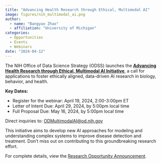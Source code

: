 ```yaml
---
title: "Advancing Health Research through Ethical, Multimodal AI"
image: figures/nih_multimodal_ai.png
author:
  - name: "Bangyao Zhao"
  - affiliation: "University of Michigan"
categories:
  - Opportunities
  - Events
  - Webinars
date: "2024-04-12"
---
```


The NIH Office of Data Science Strategy (ODSS) launches the **[Advancing Health Research through Ethical, Multimodal AI Initiative](https://datascience.nih.gov/artificial-intelligence/MultimodalAI)**, a call for applications to foster ethically aligned, data-driven AI research in biology, behavior, and health.

**Key Dates:**

- Register for the webinar: April 19, 2024, 2:00-3:00pm ET  
- Letter of Intent Due: April 29, 2024, by 5:00pm local time  
- Full Proposal Due: May 16, 2024, by 5:00pm local time  

Direct inquiries to: [ODMultimodalAI@od.nih.gov](mailto:ODMultimodalAI@od.nih.gov)

This initiative aims to develop new AI approaches for modeling and understanding complex systems to improve disease detection and treatment. Don't miss out on contributing to this groundbreaking research effort.

For complete details, view the [Research Opportunity Announcement](https://datascience.nih.gov/artificial-intelligence/MultimodalAI).


